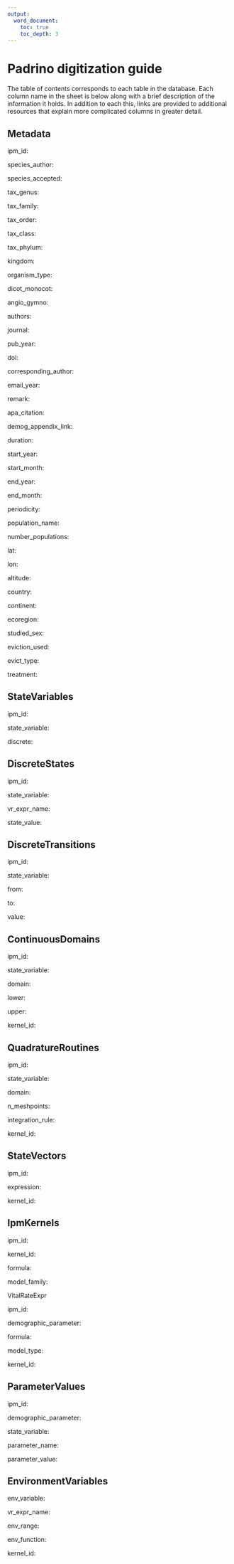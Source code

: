 ```yaml
---
output: 
  word_document:
    toc: true
    toc_depth: 3
--- 
```


# Padrino digitization guide
The table of contents corresponds to each table in the database. Each column name in the sheet is below along with a brief description of the information it holds.  In addition to each this, links are provided to additional resources that explain more complicated columns in greater detail. 

## Metadata
ipm_id: 


species_author: 

 

species_accepted: 

 

tax_genus: 

 

tax_family: 

 

tax_order: 

 

tax_class: 

 

tax_phylum: 

 

kingdom: 

 

organism_type: 

 

dicot_monocot: 

 

angio_gymno: 

 

authors: 

 

journal: 

 

pub_year: 

 

doi: 

 

corresponding_author: 

 

email_year: 

 

remark: 

 

apa_citation: 

 

demog_appendix_link: 

 

duration: 

 

start_year: 

 

start_month: 

 

end_year: 

 

end_month: 

 

periodicity: 

 

population_name: 

 

number_populations: 

 

lat: 

 

lon: 

 

altitude: 

 

country: 

 

continent: 

 

ecoregion: 

 

studied_sex: 

 

eviction_used: 

 

evict_type: 

 

treatment: 

## StateVariables

ipm_id: 

 

state_variable: 

 

discrete: 

## DiscreteStates

ipm_id: 

 

state_variable: 

 

vr_expr_name: 

 

state_value: 

## DiscreteTransitions

ipm_id: 

 

state_variable: 

 

from: 

 

to: 

 

value: 

## ContinuousDomains

ipm_id: 

 

state_variable: 

 

domain: 

 

lower: 

 

upper: 

 

kernel_id: 

 
## QuadratureRoutines

ipm_id: 

 

state_variable: 

 

domain: 

 

n_meshpoints: 

 

integration_rule: 

 

kernel_id: 

 
## StateVectors

ipm_id: 

 

expression: 

 

kernel_id: 

 
## IpmKernels

ipm_id: 

 

kernel_id: 

 

formula: 

 

model_family: 

VitalRateExpr

ipm_id: 

 

demographic_parameter: 

 

formula: 

 

model_type: 

 

kernel_id: 

 

## ParameterValues
 

ipm_id: 

 

demographic_parameter: 

 

state_variable: 

 

parameter_name: 

 

parameter_value: 

 

## EnvironmentVariables
 

env_variable: 

 

vr_expr_name: 

 

env_range: 

 

env_function: 

 

kernel_id: 

 

